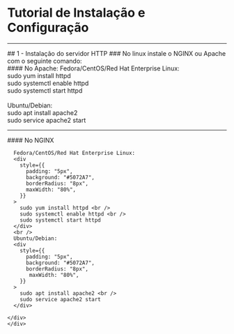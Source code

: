 # Tutorial de Instalação e Configuração

---

<div style={{ textAlign: "left" }}>
  ## 1 - Instalação do servidor HTTP
  ### No linux instale o NGINX ou Apache com o seguinte comando: <br />

  <div style={{display:'flex'}}>
  <div style={{width:'100%'}}>
      #### No Apache:
    Fedora/CentOS/Red Hat Enterprise Linux:
      <div
        style={{
          padding: "5px",
          background: "#5072A7",
          borderRadius: "8px",
          maxWidth: "80%",
        }}
      >
        sudo yum install httpd <br />
        sudo systemctl enable httpd <br />
        sudo systemctl start httpd
      </div>
      <br />
      Ubuntu/Debian:
      <div
        style={{
          padding: "5px",
          background: "#5072A7",
          borderRadius: "8px",
          maxWidth: "80%",
        }}
      >
        sudo apt install apache2 <br />
        sudo service apache2 start
      </div>
      </div>
   <hr style={{marginRight:'150px', border:'none',width:'1px',color:'#333', background:'gray'}} />
    <div style={{width:'100%'}}>
      #### No NGINX

      Fedora/CentOS/Red Hat Enterprise Linux:
      <div
        style={{
          padding: "5px",
          background: "#5072A7",
          borderRadius: "8px",
          maxWidth: "80%",
        }}
      >
        sudo yum install httpd <br />
        sudo systemctl enable httpd <br />
        sudo systemctl start httpd
      </div>
      <br />
      Ubuntu/Debian:
      <div
        style={{
          padding: "5px",
          background: "#5072A7",
          borderRadius: "8px",
           maxWidth: "80%",
        }}
      >
        sudo apt install apache2 <br />
        sudo service apache2 start
      </div>

    </div>
    </div>

  </div>
